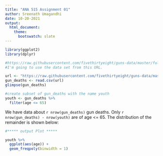 ---
title: "ANA 515 Assignment 01"
author: Sreenath Umagandhi
date: 10-20-2021
output: 
  html_document:
    theme:
      bootswatch: slate
---

```{r setup, include = FALSE}

library(ggplot2)
library(dplyr)
```

```{r, echo = TRUE}
#https://raw.githubusercontent.com/fivethirtyeight/guns-data/master/full_data.csv'
#I'm going to use the data set from this URL.

url <- "https://raw.githubusercontent.com/fivethirtyeight/guns-data/master/full_data.csv"
gun_deaths <- read.csv(url)
glimpse(gun_deaths)
```


```{r, include = FALSE}
#create subset of gun_deaths with the name youth
youth <- gun_deaths %>% 
  filter(age <= 65)
```

We have data about `r nrow(gun_deaths)` gun deaths. Only 
`r nrow(gun_deaths) - nrow(youth)` are of age <= 65. The distribution of the remainder is shown
below:

``` {r, echo = TRUE}
#***** output Plot *****
```

```{r, echo = TRUE}
youth %>% 
  ggplot(aes(age)) + 
  geom_freqpoly(binwidth = 1)
```

